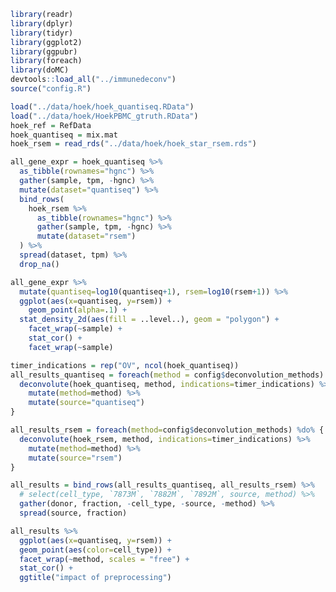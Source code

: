 ```r
library(readr)
library(dplyr)
library(tidyr)
library(ggplot2)
library(ggpubr)
library(foreach)
library(doMC)
devtools::load_all("../immunedeconv")
source("config.R")

```

```r
load("../data/hoek/hoek_quantiseq.RData")
load("../data/hoek/HoekPBMC_gtruth.RData")
hoek_ref = RefData
hoek_quantiseq = mix.mat
hoek_rsem = read_rds("../data/hoek/hoek_star_rsem.rds")
```

```r
all_gene_expr = hoek_quantiseq %>% 
  as_tibble(rownames="hgnc") %>% 
  gather(sample, tpm, -hgnc) %>%
  mutate(dataset="quantiseq") %>%
  bind_rows(
    hoek_rsem %>%
      as_tibble(rownames="hgnc") %>%
      gather(sample, tpm, -hgnc) %>%
      mutate(dataset="rsem")
  ) %>% 
  spread(dataset, tpm) %>%
  drop_na()

```

```r
all_gene_expr %>% 
  mutate(quantiseq=log10(quantiseq+1), rsem=log10(rsem+1)) %>% 
  ggplot(aes(x=quantiseq, y=rsem)) + 
    geom_point(alpha=.1) +  
  stat_density_2d(aes(fill = ..level..), geom = "polygon") + 
    facet_wrap(~sample) +
    stat_cor() + 
    facet_wrap(~sample)

```



```r
timer_indications = rep("OV", ncol(hoek_quantiseq))
all_results_quantiseq = foreach(method = config$deconvolution_methods) %do% {
  deconvolute(hoek_quantiseq, method, indications=timer_indications) %>%
    mutate(method=method) %>%
    mutate(source="quantiseq")
}

all_results_rsem = foreach(method=config$deconvolution_methods) %do% {
  deconvolute(hoek_rsem, method, indications=timer_indications) %>%
    mutate(method=method) %>%
    mutate(source="rsem")
}

all_results = bind_rows(all_results_quantiseq, all_results_rsem) %>%
  # select(cell_type, `7873M`, `7882M`, `7892M`, source, method) %>%
  gather(donor, fraction, -cell_type, -source, -method) %>%
  spread(source, fraction)


```

```r
all_results %>% 
  ggplot(aes(x=quantiseq, y=rsem)) + 
  geom_point(aes(color=cell_type)) + 
  facet_wrap(~method, scales = "free") + 
  stat_cor() + 
  ggtitle("impact of preprocessing")
  

```